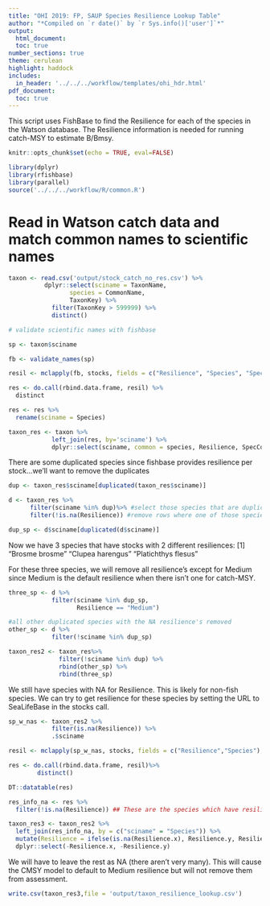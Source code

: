 ```yaml
---
title: "OHI 2019: FP, SAUP Species Resilience Lookup Table"
author: "*Compiled on `r date()` by `r Sys.info()['user']`*"
output: 
  html_document:
  toc: true
number_sections: true
theme: cerulean
highlight: haddock
includes: 
  in_header: '../../../workflow/templates/ohi_hdr.html'
pdf_document:
  toc: true
---
```


This script uses FishBase to find the Resilience for each of the species in the Watson database. The Resilience information is needed for running catch-MSY to estimate B/Bmsy.

```r

knitr::opts_chunk$set(echo = TRUE, eval=FALSE)

library(dplyr)
library(rfishbase)
library(parallel)
source('../../../workflow/R/common.R')

```


# Read in Watson catch data and match common names to scientific names

```r

taxon <- read.csv('output/stock_catch_no_res.csv') %>%
          dplyr::select(sciname = TaxonName,
                 species = CommonName,
                 TaxonKey) %>%
            filter(TaxonKey > 599999) %>%
            distinct()

# validate scientific names with fishbase

sp <- taxon$sciname

fb <- validate_names(sp)

resil <- mclapply(fb, stocks, fields = c("Resilience", "Species", "SpecCode"), mc.cores=5)

res <- do.call(rbind.data.frame, resil) %>% 
  distinct

res <- res %>%
  rename(sciname = Species)

taxon_res <- taxon %>%
            left_join(res, by='sciname') %>%
            dplyr::select(sciname, common = species, Resilience, SpecCode)
```

There are some duplicated species since fishbase provides resilience per stock...we'll want to remove the duplicates 

```r
dup <- taxon_res$sciname[duplicated(taxon_res$sciname)]

d <- taxon_res %>%
      filter(sciname %in% dup)%>% #select those species that are duplicated
      filter(!is.na(Resilience)) #remove rows where one of those species has an NA for Resilience (this is most species)

dup_sp <- d$sciname[duplicated(d$sciname)]
```

Now we have 3 species that have stocks with 2 different resiliences:
[1] "Brosme brosme"      "Clupea harengus"    "Platichthys flesus"     

For these three species, we will remove all resilience's except for Medium since Medium is the default resilience when there isn't one for catch-MSY. 
```r

three_sp <- d %>%
            filter(sciname %in% dup_sp,
                   Resilience == "Medium")

#all other duplicated species with the NA resilience's removed
other_sp <- d %>%
            filter(!sciname %in% dup_sp)

taxon_res2 <- taxon_res%>%
              filter(!sciname %in% dup) %>%
              rbind(other_sp) %>%
              rbind(three_sp)
```

We still have species with NA for Resilience. This is likely for non-fish species. We can try to get resilience for these species by setting the URL to SeaLifeBase in the stocks call.

```r

sp_w_nas <- taxon_res2 %>%
            filter(is.na(Resilience)) %>%
            .$sciname

resil <- mclapply(sp_w_nas, stocks, fields = c("Resilience","Species"), mc.cores=5, server = "https://fishbase.ropensci.org/sealifebase")

res <- do.call(rbind.data.frame, resil)%>%
        distinct()

DT::datatable(res)

res_info_na <- res %>%
  filter(!is.na(Resilience)) ## These are the species which have resilience info in SeaLifeBase, but not in our taxon_res2 dataframe. Join these with that df and wrangle to fill in these missing data. 

taxon_res3 <- taxon_res2 %>%
  left_join(res_info_na, by = c("sciname" = "Species")) %>%
  mutate(Resilience = ifelse(is.na(Resilience.x), Resilience.y, Resilience.x)) %>%
  dplyr::select(-Resilience.x, -Resilience.y)
```

We will have to leave the rest as NA (there aren't very many). This will cause the CMSY model to default to Medium resilience but will not remove them from assessment.

```r
write.csv(taxon_res3,file = 'output/taxon_resilience_lookup.csv')
```       

